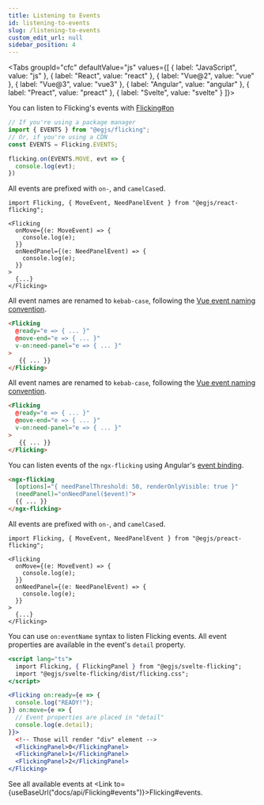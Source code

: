 ```yaml
---
title: Listening to Events
id: listening-to-events
slug: /listening-to-events
custom_edit_url: null
sidebar_position: 4
---
```



<Tabs
  groupId="cfc"
  defaultValue="js"
  values={[
    { label: "JavaScript", value: "js" },
    { label: "React", value: "react" },
    { label: "Vue@2", value: "vue" },
    { label: "Vue@3", value: "vue3" },
    { label: "Angular", value: "angular" },
    { label: "Preact", value: "preact" },
    { label: "Svelte", value: "svelte" }
  ]}>
  <TabItem value="js">

You can listen to Flicking's events with [Flicking#on](api/Flicking#on)

```js
// If you're using a package manager
import { EVENTS } from "@egjs/flicking";
// Or, if you're using a CDN
const EVENTS = Flicking.EVENTS;

flicking.on(EVENTS.MOVE, evt => {
  console.log(evt);
})
```

  </TabItem>
  <TabItem value="react">

All events are prefixed with `on-`, and `camelCase`d.

```tsx
import Flicking, { MoveEvent, NeedPanelEvent } from "@egjs/react-flicking";

<Flicking
  onMove={(e: MoveEvent) => {
    console.log(e);
  }}
  onNeedPanel={(e: NeedPanelEvent) => {
    console.log(e);
  }}
>
  {...}
</Flicking>
```

  </TabItem>
  <TabItem value="vue">

All event names are renamed to `kebab-case`, following the [Vue event naming convention](https://vuejs.org/v2/guide/components-custom-events.html#Event-Names).

```html
<Flicking
  @ready="e => { ... }"
  @move-end="e => { ... }"
  v-on:need-panel="e => { ... }"
>
   {{ ... }}
</Flicking>
```

  </TabItem>
  <TabItem value="vue3">

All event names are renamed to `kebab-case`, following the [Vue event naming convention](https://vuejs.org/v2/guide/components-custom-events.html#Event-Names).

```html
<Flicking
  @ready="e => { ... }"
  @move-end="e => { ... }"
  v-on:need-panel="e => { ... }"
>
   {{ ... }}
</Flicking>
```

  </TabItem>
  <TabItem value="angular">

You can listen events of the `ngx-flicking` using Angular's [event binding](https://angular.io/guide/event-binding).
```html
<ngx-flicking
  [options]="{ needPanelThreshold: 50, renderOnlyVisible: true }"
  (needPanel)="onNeedPanel($event)">
  {{ ... }}
</ngx-flicking>
```

  </TabItem>
  <TabItem value="preact">

All events are prefixed with `on-`, and `camelCase`d.
```tsx
import Flicking, { MoveEvent, NeedPanelEvent } from "@egjs/preact-flicking";

<Flicking
  onMove={(e: MoveEvent) => {
    console.log(e);
  }}
  onNeedPanel={(e: NeedPanelEvent) => {
    console.log(e);
  }}
>
  {...}
</Flicking>
```

  </TabItem>
  <TabItem value="svelte">

You can use `on:eventName` syntax to listen Flicking events.
All event properties are available in the event's `detail` property.

```jsx
<script lang="ts">
  import Flicking, { FlickingPanel } from "@egjs/svelte-flicking";
  import "@egjs/svelte-flicking/dist/flicking.css";
</script>

<Flicking on:ready={e => {
  console.log("READY!");
}} on:move={e => {
  // Event properties are placed in "detail"
  console.log(e.detail);
}}>
  <!-- Those will render "div" element -->
  <FlickingPanel>0</FlickingPanel>
  <FlickingPanel>1</FlickingPanel>
  <FlickingPanel>2</FlickingPanel>
</Flicking>
```

  </TabItem>
</Tabs>

See all available events at <Link to={useBaseUrl("docs/api/Flicking#events")}>Flicking#events</Link>.
